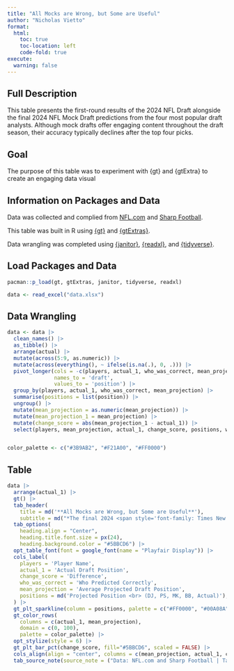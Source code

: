 ```yaml
---
title: "All Mocks are Wrong, but Some are Useful"
author: "Nicholas Vietto"
format: 
  html:
    toc: true
    toc-location: left
    code-fold: true
execute: 
  warning: false
---
```


## Full Description
This table presents the first-round results of the 2024 NFL Draft alongside the final 2024 NFL Mock Draft predictions from the four most popular draft analysts. Although mock drafts offer engaging content throughout the draft season, their accuracy typically declines after the top four picks.

## Goal
The purpose of this table was to experiment with {gt} and {gtExtra} to create an engaging data visual


## Information on Packages and Data
Data was collected and complied from [NFL.com](https://www.nfl.com/news/bucky-brooks-2024-nfl-mock-draft-3-0) and [Sharp Football](https://www.sharpfootballanalysis.com/analysis/mel-kiper-mock-draft-nfl/). 

This table was built in R using [{gt}](https://gt.rstudio.com/) and [{gtExtras}](https://jthomasmock.github.io/gtExtras/). 

Data wrangling was completed using [{janitor}](https://github.com/sfirke/janitor), [{readxl}](https://github.com/tidyverse/readxl), and [{tidyverse}](https://www.tidyverse.org/). 


## Load Packages and Data

```r

pacman::p_load(gt, gtExtras, janitor, tidyverse, readxl)

data <- read_excel("data.xlsx")


```

## Data Wrangling 

```r


data <- data |> 
  clean_names() |> 
  as_tibble() |> 
  arrange(actual) |> 
  mutate(across(5:9, as.numeric)) |> 
  mutate(across(everything(), ~ ifelse(is.na(.), 0, .))) |> 
  pivot_longer(cols = -c(players, actual_1, who_was_correct, mean_projection),
               names_to = 'draft',
               values_to = 'position') |>
  group_by(players, actual_1, who_was_correct, mean_projection) |> 
  summarise(positions = list(position)) |> 
  ungroup() |> 
  mutate(mean_projection = as.numeric(mean_projection)) |> 
  mutate(mean_projection_1 = mean_projection) |> 
  mutate(change_score = abs(mean_projection_1 - actual_1)) |> 
  select(players, mean_projection, actual_1, change_score, positions, who_was_correct)


color_palette <- c("#3B9AB2", "#F21A00", "#FF0000")

```

## Table 

```r
data |> 
  arrange(actual_1) |> 
  gt() |> 
  tab_header(
    title = md('**All Mocks are Wrong, but Some are Useful**'),
    subtitle = md("*The final 2024 <span style='font-family: Times New Roman;'>**NFL**</span> Mock Drafts from Daniel Jeremiah (DJ), Peter Schrager (PS), Mel Kiper (MK), Bucky Brooks (BB)*")) |> 
  tab_options(
    heading.align = "Center",
    heading.title.font.size = px(24),
    heading.background.color = "#5BBCD6") |> 
  opt_table_font(font = google_font(name = "Playfair Display")) |> 
  cols_label(
    players = 'Player Name',
    actual_1 = 'Actual Draft Position',
    change_score = 'Difference',
    who_was_correct = 'Who Predicted Correctly',
    mean_projection = 'Average Projected Draft Position',
    positions = md('Projected Position <br> (DJ, PS, MK, BB, Actual)'), 
  ) |> 
  gt_plt_sparkline(column = positions, palette = c("#FF0000", "#00A08A", "#F2AD00", "#F98400", "#5BBCD6"))|> 
  gt_color_rows(
    columns = c(actual_1, mean_projection),
    domain = c(0, 100),
    palette = color_palette) |> 
  opt_stylize(style = 6) |> 
  gt_plt_bar_pct(change_score, fill="#5BBCD6", scaled = FALSE) |> 
  cols_align(align = "center", columns = c(mean_projection, actual_1, change_score)) |> 
  tab_source_note(source_note = ("Data: NFL.com and Sharp Football | Table created by Nicholas Vietto for the 2024 Posit Table Contest"))




```





